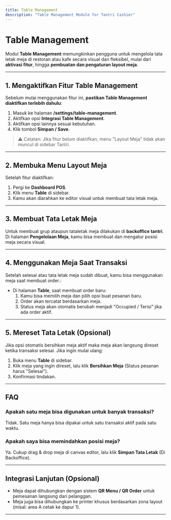 ```yaml
---
title: Table Management
description: "Table Management Module for Tantri Cashier"
---
```


# Table Management

Modul **Table Management** memungkinkan pengguna untuk mengelola tata letak meja di restoran atau kafe secara visual dan fleksibel, mulai dari **aktivasi fitur**, hingga **pembuatan dan pengaturan layout meja**.

---

## 1. Mengaktifkan Fitur Table Management

Sebelum mulai menggunakan fitur ini, **pastikan Table Management diaktifkan terlebih dahulu**:

1. Masuk ke halaman **/settings/table-management**.
2. Aktifkan opsi **Integrasi Table Management**.
3. Aktifkan opsi lainnya sesuai kebutuhan.
4. Klik tombol **Simpan / Save**.

> ⚠️ Catatan: Jika fitur belum diaktifkan, menu "Layout Meja" tidak akan muncul di sidebar Tantri.

---

## 2. Membuka Menu Layout Meja

Setelah fitur diaktifkan:

1. Pergi ke **Dashboard POS**.
2. Klik menu **Table** di sidebar.
3. Kamu akan diarahkan ke editor visual untuk membuat tata letak meja.

---

## 3. Membuat Tata Letak Meja

Untuk membuat grup ataupun tataletak meja dilakukan di **backoffice tantri**.
Di halaman **Pengelolaan Meja**, kamu bisa membuat dan mengatur posisi meja secara visual.

---

## 4. Menggunakan Meja Saat Transaksi

Setelah selesai atau tata letak meja sudah dibuat, kamu bisa menggunakan meja saat membuat order.:

- Di halaman **Table**, saat membuat order baru:
  1. Kamu bisa memilih meja dan pilih opsi buat pesanan baru.
  2. Order akan tercatat berdasarkan meja.
  3. Status meja akan otomatis berubah menjadi "Occupied / Terisi" jika ada order aktif.

---

## 5. Mereset Tata Letak (Opsional)

Jika opsi otomatis bersihkan meja aktif maka meja akan langsung direset ketika transaksi selesai.
Jika ingin mulai ulang:

1. Buka menu **Table** di sidebar.
2. Klik meja yang ingin direset, lalu klik **Bersihkan Meja** (Status pesanan harus "Selesai").
3. Konfirmasi tindakan.

---

## FAQ

### Apakah satu meja bisa digunakan untuk banyak transaksi?

Tidak. Satu meja hanya bisa dipakai untuk satu transaksi aktif pada satu waktu.

### Apakah saya bisa memindahkan posisi meja?

Ya. Cukup drag & drop meja di canvas editor, lalu klik **Simpan Tata Letak** (Di Backoffice).

---

## Integrasi Lanjutan (Opsional)

- Meja dapat dihubungkan dengan sistem **QR Menu / QR Order** untuk pemesanan langsung dari pelanggan.
- Meja juga bisa dihubungkan ke printer khusus berdasarkan zona layout (misal: area A cetak ke dapur 1).

---
